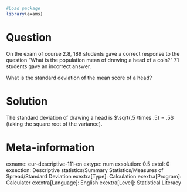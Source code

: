 ```{r, echo = FALSE, results = "hide"}
#Load package
library(exams)
```

Question
========
On the exam of course 2.8, 189 students gave a correct response to the question “What is the population mean of drawing a head of a coin?” 71 students gave an incorrect answer. 

What is the standard deviation of the mean score of a head?


Solution
========
The standard deviation of drawing a head is $\sqrt{.5 \times .5} = .5$ (taking the square root of the variance).


Meta-information
================
exname: eur-descriptive-111-en
extype: num
exsolution: 0.5
extol: 0
exsection: Descriptive statistics/Summary Statistics/Measures of Spread/Standard Deviation
exextra[Type]: Calculation
exextra[Program]: Calculater
exextra[Language]: English
exextra[Level]: Statistical Literacy